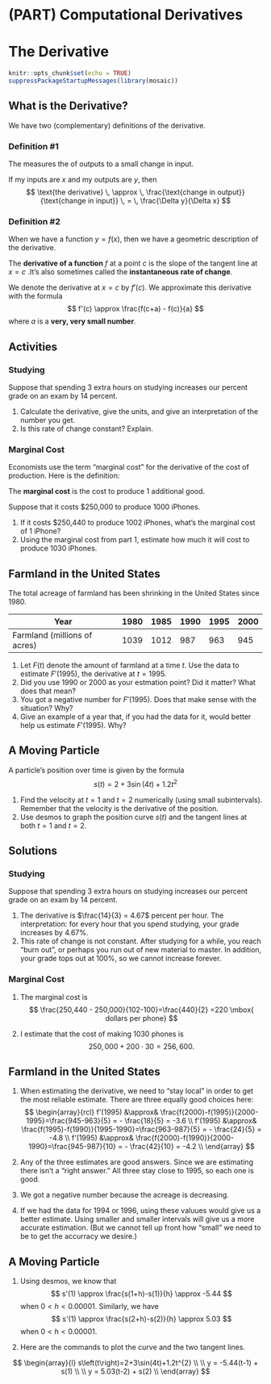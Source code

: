 # (PART) Computational Derivatives {-}

# The Derivative


```r
knitr::opts_chunk$set(echo = TRUE)
suppressPackageStartupMessages(library(mosaic))
```

## What is the Derivative?

We have two (complementary) definitions of the derivative.

### Definition \#1

The \textcolor{blue}{derivative} measures the \textcolor{blue}{sensitivity} of outputs to a small change in input. 

If my inputs are $x$ and my outputs are $y$, then
$$
\text{the derivative} \, \approx \, \frac{\text{change in output}}{\text{change in input}} \, = \, \frac{\Delta y}{\Delta x}
$$


### Definition \#2

When we have a function $y=f(x)$, then we have a geometric description of the derivative.

\bigskip

The **derivative of a function** $f$ at a point $c$ is the slope of the tangent line at $x=c$ .It's also sometimes called the **instantaneous rate of change**.

\bigskip

We denote the derivative at $x=c$ by $f'(c)$. We approximate this derivative with the formula
$$
 f'(c)  \approx \frac{f(c+a) - f(c)}{a} 
$$
where $a$ is a **very, very small number**. 


<!-- 
We have two notations for the derivative of $f(x)$ at $x=c$:
$$
f'(c) \qquad \mbox{and} \qquad \frac{df}{dx}(c)
$$
-->

## Activities

### Studying

Suppose that spending 3 extra hours on studying increases our percent grade on an exam by 14 percent. 

1. Calculate the derivative, give the units, and give an interpretation of the number you get. 
2. Is this rate of change constant? Explain.

### Marginal Cost

Economists use the term "marginal cost" for the derivative of the cost of production. Here is the definition: 

\bigskip

The **marginal cost** is the cost to produce 1 additional good. 

\bigskip

Suppose that it costs \$250,000 to produce 1000 iPhones. 

1. If it costs \$250,440 to produce 1002 iPhones, what's the marginal cost of 1 iPhone?
2. Using the marginal cost from part 1, estimate how much it will cost to produce 1030 iPhones.


## Farmland in the United States

The total acreage of farmland has been shrinking in the United States since 1980.


Year | 1980 | 1985 | 1990 | 1995 | 2000 
----------------------------|------|------|------|------|------
Farmland (millions of acres) | 1039 | 1012 | 987  | 963  | 945 


1. Let $F(t)$ denote the amount of farmland at a time $t$. Use the data to estimate $F'(1995)$, the derivative at $t=1995$.
2. Did you use 1990 or 2000 as your estmation point? Did it matter? What does that mean? 
3. You got a negative number for $F'(1995)$. Does that make sense with the situation? Why?
4. Give an example of a year that, if you had the data for it, would better help us estimate $F'(1995)$.  Why? 


## A Moving Particle

A particle's position over time is given by the formula 
$$
s(t)=2+3\sin(4t)+1.2t^2
$$

1. Find the velocity at $t=1$ and $t=2$ numerically (using small subintervals). Remember that the velocity is the derivative of the position.
2. Use desmos to graph the position curve $s(t)$ and the tangent lines at both  $t=1$ and $t=2$.


## Solutions

### Studying

Suppose that spending 3 extra hours on studying increases our percent grade on an exam by 14 percent. 

1. The derivative is $\frac{14}{3} = 4.67$ percent per hour. The interpretation: for every hour that you spend studying, your grade increases by $4.67\%$.
2. This rate of change is not constant. After studying for a while, you reach "burn out", or perhaps you run out of new material to master. In addition, your grade tops out at 100\%, so we cannot increase forever.

### Marginal Cost



1. The marginal cost is
$$ 
\frac{250,440 - 250,000}{102-100}=\frac{440}{2} =220 \mbox{ dollars per phone}
$$


2. I estimate that the cost of making 1030 phones is
$$
250,000 + 200 \cdot 30 = 256,600.
$$


## Farmland in the United States




1. When estimating the derivative, we need to "stay local" in order to get the most reliable estimate. There are three equally good choices here:
$$
\begin{array}{rcl}
f'(1995) &\approx& \frac{f(2000)-f(1995)}{2000-1995}=\frac{945-963}{5} = - \frac{18}{5} = -3.6 \\
f'(1995) &\approx& \frac{f(1995)-f(1990)}{1995-1990}=\frac{963-987}{5} = - \frac{24}{5} = -4.8 \\
f'(1995) &\approx& \frac{f(2000)-f(1990)}{2000-1990}=\frac{945-987}{10} = - \frac{42}{10} = -4.2 \\
\end{array}
$$

2. Any of the three estimates are good answers. Since we are estimating there isn't a "right answer." All three stay close to 1995, so each one is good. 
3. We got a negative number because the acreage is decreasing. 
4. If we had the data for 1994 or 1996, using these valuues would give us a better estimate. Using smaller and smaller intervals will give us a more accurate estimation. (But we cannot tell up front how "small" we need to be to get the accurracy we desire.)


## A Moving Particle

1. Using desmos, we know that
$$
s'(1) \approx \frac{s(1+h)-s(1)}{h} \approx -5.44
$$
when $0 < h < 0.00001$. Similarly, we have
$$
s'(1) \approx \frac{s(2+h)-s(2)}{h} \approx 5.03
$$
when $0 < h < 0.00001$.

2. Here are the commands to plot the curve and the two tangent lines.

$$
\begin{array}{l}
s\left(t\right)=2+3\sin(4t)+1.2t^{2} \\
\\
y = -5.44(t-1) + s(1) \\
\\
y = 5.03(t-2) + s(2) \\
\end{array}
$$


